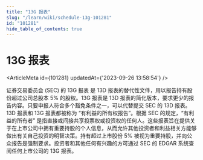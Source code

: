 ```yaml
---
title: "13G 报表"
slug: "/learn/wiki/schedule-13g-101281"
id: "101281"
hide_table_of_contents: true
---
```



# 13G 报表

<ArticleMeta id={101281} updatedAt={'2023-09-26 13:58:54'} />
<div className='border-solid border-b border-t-0 my-4 border-[var(--ifm-color-gray-300)]' />

证券交易委员会 (SEC) 的 13G 报表 是 13D 报表的替代性文件，用以报告持有股份超过公司总股本 5% 的股权。13G 报表是 13D 报表的简化版本，要求更少的报告内容。只要申报人符合多个豁免条件之一，可以代替提交 SEC 的 13D 报表。13D 报表和 13G 报表都被称为 “有利益的所有权报告”。根据 SEC 的规定，“有利益的所有者” 是指直接或间接共享投票权或投资权的任何人。这些报表旨在提供关于在上市公司中拥有重要持股的个人信息，从而允许其他投资者和利益相关方能够做出有关自己投资的明智决策。持有超过上市股份 5% 被视为重要持股，并向公众报告是强制要求。投资者和其他任何有兴趣的方可通过 SEC 的 EDGAR 系统查阅任何上市公司的 13G 报表。
